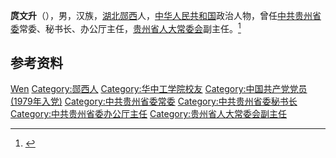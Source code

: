 '''庹文升'''（{{bd|1946年|1月|}}），男，汉族，[[湖北|湖北]][[郧西|郧西]]人，[[中华人民共和国|中华人民共和国]]政治人物，曾任[[中共贵州省委|中共贵州省委]]常委、秘书长、办公厅主任，[[贵州省人大常委会|贵州省人大常委会]]副主任。<ref>{{Cite web|title=贵州省人大常委会副主任 庹文升|url=http://www.gz.xinhuanet.com/ztpd/gzzw/contents/ld-cws.htm|accessdate=2020-07-08|work=新华社贵州分社|archiveurl=https://web.archive.org/web/20200101151234/http://www.gz.xinhuanet.com/ztpd/gzzw/contents/ld-cws.htm|archivedate=2020-01-01}}</ref>

== 参考资料 ==
{{reflist}}

{{中国人物小作品}}

{{Authority control}}
{{DEFAULTSORT:Tuo庹}}
[[Category:庹姓|Wen]]
[[Category:郧西人|Category:郧西人]]
[[Category:华中工学院校友|Category:华中工学院校友]]
[[Category:中国共产党党员_(1979年入党)|Category:中国共产党党员 (1979年入党)]]
[[Category:中共贵州省委常委|Category:中共贵州省委常委]]
[[Category:中共贵州省委秘书长|Category:中共贵州省委秘书长]]
[[Category:中共贵州省委办公厅主任|Category:中共贵州省委办公厅主任]]
[[Category:贵州省人大常委会副主任|Category:贵州省人大常委会副主任]]